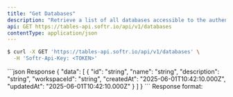 ```yaml
---
title: "Get Databases"
description: "Retrieve a list of all databases accessible to the authenticated user."
api: GET https://tables-api.softr.io/api/v1/databases
contentType: application/json
---
```


```bash
$ curl -X GET 'https://tables-api.softr.io/api/v1/databases' \
  -H 'Softr-Api-Key: <TOKEN>'
```


<ResponseExample>
```json Response
{
  "data": [
    {
      "id": "string",
      "name": "string",
      "description": "string",
      "workspaceId": "string",
      "createdAt": "2025-06-01T10:42:10.000Z",
      "updatedAt": "2025-06-01T10:42:10.000Z"
    }
  ]
}
```
</ResponseExample>
Response format:

